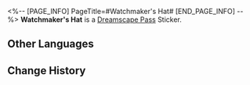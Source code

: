 <%-- [PAGE_INFO]
PageTitle=#Watchmaker's Hat#
[END_PAGE_INFO] --%>
{{Stub|Location information}}
{{Item Infobox
|id          = 223804
|image       = Dreamscape Pass Sticker Watchmaker's Hat.png
|type        = Dreamscape Pass Sticker
|type2       = The Last Tycoon Stickers
|invCategory = 
|rarity      = 4
|effect      = 
|description = Digital stickers that can be used to decorate the pages of the Dreamtour Handbook. They come in many different styles.
|source1     = [[Obtained by progressing the Trailblaze Mission]]
}}
{{Description|Each day without dancing is a disappointment to the Trailblaze.}}
'''Watchmaker's Hat''' is a [[Dreamscape Pass]] Sticker.

==Other Languages==
{{Other Languages
|en   = Watchmaker's Hat
|zhs  = 钟表匠的礼帽
|zht  = 鐘錶匠的禮帽
|ja   = 「時計屋」のシルクハット
|ko   = 시계공의 중절모
|es   = Sombreo de relojero
|fr   = Chapeau de l'Horloger
|ru   = Шляпа Часовщика
|th   = หมวกของ "ช่างนาฬิกา"
|vi   = Mũ Phớt Của "Thợ Đồng Hồ"
|de   = Hut des Uhrmachers
|id   = Topi Watchmaker
|pt   = Chapéu do Relojoeiro
}}

==Change History==
{{Change History|2.2}}